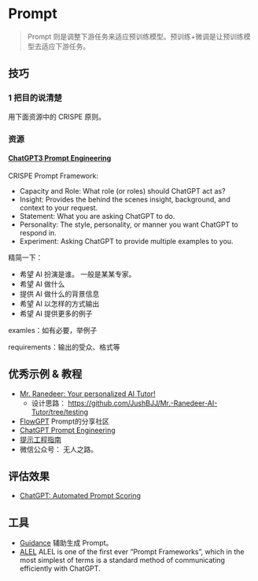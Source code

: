 # Prompt
> Prompt 则是调整下游任务来适应预训练模型。预训练+微调是让预训练模型去适应下游任务。
## 技巧
### 1 把目的说清楚
用下面资源中的 CRISPE 原则。

### 资源
#### [ChatGPT3 Prompt Engineering](https://github.com/mattnigh/ChatGPT3-Free-Prompt-List)
CRISPE Prompt Framework:
* Capacity and Role: What role (or roles) should ChatGPT act as? 
* Insight: Provides the behind the scenes insight, background, and context to your request.
* Statement: What you are asking ChatGPT to do.
* Personality: The style, personality, or manner you want ChatGPT to respond in.
* Experiment: Asking ChatGPT to provide multiple examples to you.

精简一下：
* 希望 AI 扮演是谁。 一般是某某专家。
* 希望 AI 做什么
* 提供 AI 做什么的背景信息
* 希望 AI 以怎样的方式输出
* 希望 AI 提供更多的例子

examles：如有必要，举例子

requirements：输出的受众、格式等

## 优秀示例 & 教程
* [Mr. Ranedeer: Your personalized AI Tutor!](https://github.com/JushBJJ/Mr.-Ranedeer-AI-Tutor)
    * 设计思路： https://github.com/JushBJJ/Mr.-Ranedeer-AI-Tutor/tree/testing
* [FlowGPT](https://flowgpt.com/) Prompt的分享社区
* [ChatGPT Prompt Engineering](https://github.com/dair-ai/Prompt-Engineering-Guide/blob/main/guides/prompts-chatgpt.md)
* [提示工程指南](https://www.promptingguide.ai/zh)
* 微信公众号： 无人之路。

## 评估效果
* [ChatGPT: Automated Prompt Scoring](https://towardsdatascience.com/chatgpt-automated-prompt-scoring-c972f9ee2c4f)

## 工具
* [Guidance](https://github.com/microsoft/guidance/tree/main) 辅助生成 Prompt。
* [ALEL](https://alel.gitbook.io/alel-v.1.4/introduction-to-alel/what-is-alel) ALEL is one of the first ever “Prompt Frameworks”, which in the most simplest of terms is a standard method of communicating efficiently with ChatGPT.